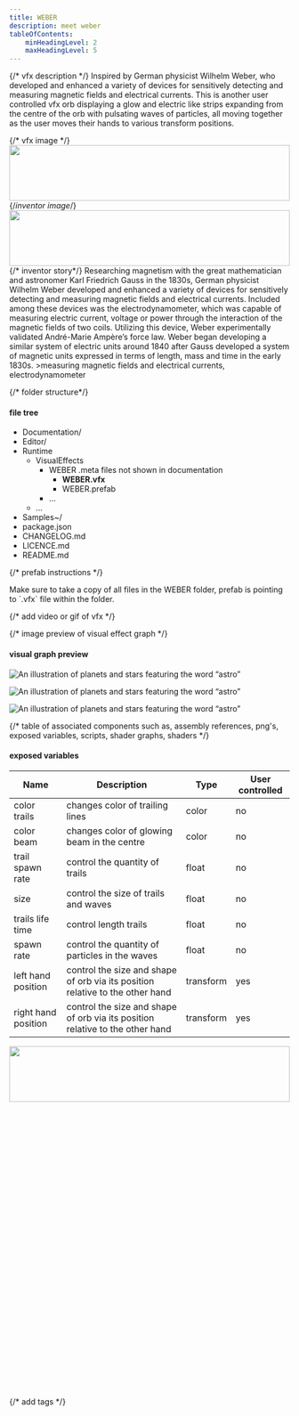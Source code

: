 ```yaml
---
title: WEBER
description: meet weber
tableOfContents:
    minHeadingLevel: 2
    maxHeadingLevel: 5
---
```





{/* vfx description */}
Inspired by German physicist Wilhelm Weber, who developed and enhanced a variety of devices for sensitively detecting and measuring magnetic fields and electrical currents. This is another user controlled vfx orb displaying a glow and electric like strips expanding from the centre of the orb with pulsating waves of particles, all moving together as the user moves their hands to various transform positions.

{/* vfx image */}
<Card title="WEBER">
  <img src="https://res.cloudinary.com/soggy-ink-games/image/upload/v1720597972/VFX/weber_zlfzmg.png" alt="" align="left" width="100%" height="100"/>
</Card>

{/*inventor image*/}
<CardGrid>
    <Card title="Inspired by" icon="star">
      <img src="https://res.cloudinary.com/soggy-ink-games/image/upload/v1720177371/INVENTORS/Weber_portrait.png" alt="" align="left" width="100%" height="100"/>
    </Card>

{/* inventor story*/}
    <Card title="Weber" icon="rocket">
    Researching magnetism with the great mathematician and astronomer Karl Friedrich Gauss in the 1830s, German physicist Wilhelm Weber developed and enhanced a variety of devices for sensitively detecting and measuring magnetic fields and electrical currents. Included among these devices was the electrodynamometer, which was capable of measuring electric current, voltage or power through the interaction of the magnetic fields of two coils. Utilizing this device, Weber experimentally validated André-Marie Ampère’s force law. Weber began developing a similar system of electric units around 1840 after Gauss developed a system of magnetic units expressed in terms of length, mass and time in the early 1830s.
    >measuring magnetic fields and electrical currents, electrodynamometer
    </Card>
</CardGrid>

{/* folder structure*/}
#### file tree 

<FileTree>

- Documentation/
- Editor/
- Runtime
  - VisualEffects
    - WEBER               .meta files not shown in documentation 
      - **WEBER.vfx**
      - WEBER.prefab
    - …
  - …
- Samples~/
- package.json
- CHANGELOG.md
- LICENCE.md
- README.md

</FileTree>

{/* prefab instructions */}
<Aside type="note"> 
  Make sure to take a copy of all files in the WEBER folder, prefab is pointing to `.vfx` file within the folder.
</Aside>


{/* add video or gif of vfx */}

{/* image preview of visual effect graph */}
#### visual graph preview
![An illustration of planets and stars featuring the word “astro”](https://res.cloudinary.com/soggy-ink-games/image/upload/v1720691118/VFX/weber-trails-visualgraph_riseu9.png)

![An illustration of planets and stars featuring the word “astro”](https://res.cloudinary.com/soggy-ink-games/image/upload/v1720691118/VFX/weber-beam-visualgraph_yvjfro.png)

![An illustration of planets and stars featuring the word “astro”](https://res.cloudinary.com/soggy-ink-games/image/upload/v1720691118/VFX/weber-waves-visualgraph_upk5gd.png)

{/* table of associated components such as, assembly references, png's, exposed variables, scripts, shader graphs, shaders */}
#### exposed variables


| Name          | Description  | Type   | User controlled |
| ------------- | ------------ | ------ | --------------- |
| color trails    | changes color of trailing lines    | color  | no      |
| color beam    | changes color of glowing beam in the centre    | color  | no      |
| trail spawn rate    | control the quantity of trails    | float  | no      |
| size    | control the size of trails and waves  | float  | no      |
| trails life time    | control length trails  | float  | no      |
| spawn rate    | control the quantity of particles in the waves  | float  | no      |
| left hand position    | control the size and shape of orb via its position relative to the other hand | transform  | yes      |
| right hand position    | control the size and shape of orb via its position relative to the other hand | transform  | yes      |


<CardGrid>
    <Card title="weber variations" icon="star">
      <img src="https://res.cloudinary.com/soggy-ink-games/image/upload/v1720597966/VFX/weber3_bqy0rj.png" alt="" align="left" width="100%" height="100"/>
    </Card>

    <Card title="weber variations" icon="star">
      <img src="https://res.cloudinary.com/soggy-ink-games/image/upload/v1720691775/VFX/weber2_nxouin.png" alt="" align="left" width="100%" height="100"/>
    </Card>

    <Card title="weber variations" icon="star">
      <img src="https://res.cloudinary.com/soggy-ink-games/image/upload/v1720691769/VFX/weber1_nrxngl.png" alt="" align="left" width="100%" height="100"/>
    </Card>
    
    <Card title="weber variations" icon="star">
      <img src="https://res.cloudinary.com/soggy-ink-games/image/upload/v1720691929/VFX/weber4_qeywd2.png" alt="" align="left" width="100%" height="100"/>
    </Card>
</CardGrid>

{/* add tags */}
